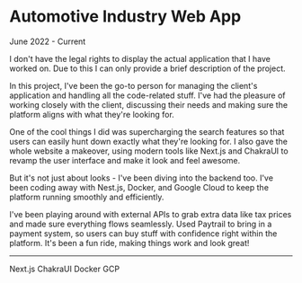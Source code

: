 
# Automotive Industry Web App

<p className="text-sm text-muted-foreground">June 2022 - Current</p>

<div className="border border-l-4 border-l-orange-400 p-4 rounded-md font-semibold">
  I don't have the legal rights to display the actual application that I have
  worked on. Due to this I can only provide a brief description of the project.
</div>

In this project, I've been the go-to person for managing the client's application and handling all the code-related stuff. I've had the pleasure of working closely with the client, discussing their needs and making sure the platform aligns with what they're looking for.

One of the cool things I did was supercharging the search features so that users can easily hunt down exactly what they're looking for. I also gave the whole website a makeover, using modern tools like Next.js and ChakraUI to revamp the user interface and make it look and feel awesome.

But it's not just about looks - I've been diving into the backend too. I've been coding away with Nest.js, Docker, and Google Cloud to keep the platform running smoothly and efficiently.

I've been playing around with external APIs to grab extra data like tax prices and made sure everything flows seamlessly. Used Paytrail to bring in a payment system, so users can buy stuff with confidence right within the platform. It's been a fun ride, making things work and look great!

---

<Badge variant="outline">Next.js</Badge>
<Badge variant="outline">ChakraUI</Badge>
<Badge variant="outline">Docker</Badge>
<Badge variant="outline">GCP</Badge>
